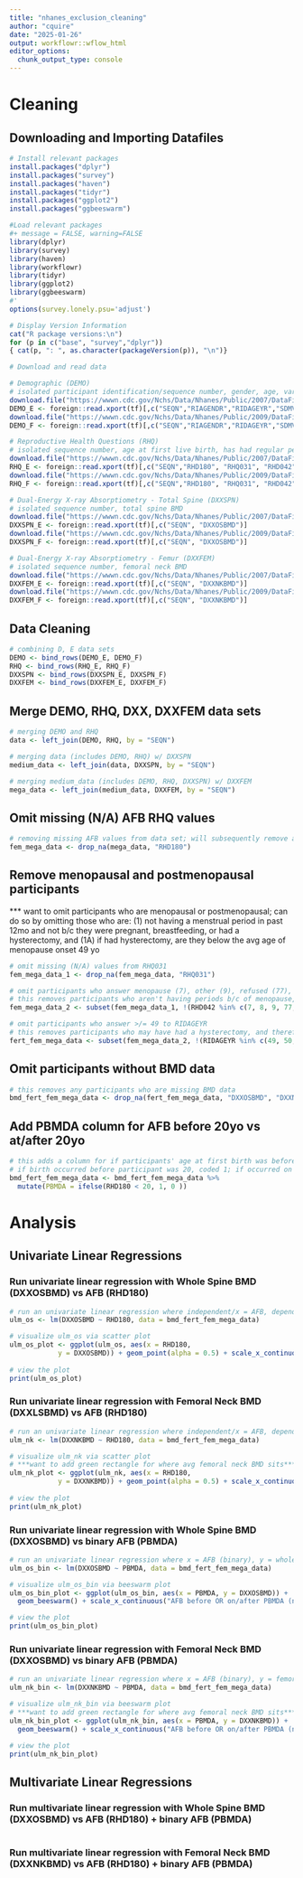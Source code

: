 ```yaml
---
title: "nhanes_exclusion_cleaning"
author: "cquire"
date: "2025-01-26"
output: workflowr::wflow_html
editor_options:
  chunk_output_type: console
---
```


# Cleaning

## Downloading and Importing Datafiles
```r
# Install relevant packages
install.packages("dplyr")
install.packages("survey")
install.packages("haven")
install.packages("tidyr")
install.packages("ggplot2")
install.packages("ggbeeswarm")
```

```r
#Load relevant packages
#+ message = FALSE, warning=FALSE
library(dplyr)
library(survey)
library(haven)
library(workflowr)
library(tidyr)
library(ggplot2)
library(ggbeeswarm)
#'
options(survey.lonely.psu='adjust')

# Display Version Information
cat("R package versions:\n")
for (p in c("base", "survey","dplyr"))
{ cat(p, ": ", as.character(packageVersion(p)), "\n")}
```

```r
# Download and read data

# Demographic (DEMO)
# isolated participant identification/sequence number, gender, age, variances
download.file("https://wwwn.cdc.gov/Nchs/Data/Nhanes/Public/2007/DataFiles/DEMO_E.XPT", tf <- tempfile(), mode="wb")
DEMO_E <- foreign::read.xport(tf)[,c("SEQN","RIAGENDR","RIDAGEYR","SDMVSTRA","SDMVPSU","WTMEC2YR")]
download.file("https://wwwn.cdc.gov/Nchs/Data/Nhanes/Public/2009/DataFiles/DEMO_F.xpt", tf <- tempfile(), mode="wb")
DEMO_F <- foreign::read.xport(tf)[,c("SEQN","RIAGENDR","RIDAGEYR","SDMVSTRA","SDMVPSU","WTMEC2YR")]

# Reproductive Health Questions (RHQ)
# isolated sequence number, age at first live birth, has had regular periods in the last 12 mo, reason for not having regular periods in last 12 mo
download.file("https://wwwn.cdc.gov/Nchs/Data/Nhanes/Public/2007/DataFiles/RHQ_E.XPT", tf <- tempfile(), mode="wb")
RHQ_E <- foreign::read.xport(tf)[,c("SEQN","RHD180", "RHQ031", "RHD042")]
download.file("https://wwwn.cdc.gov/Nchs/Data/Nhanes/Public/2009/DataFiles/RHQ_F.xpt", tf <- tempfile(), mode="wb")
RHQ_F <- foreign::read.xport(tf)[,c("SEQN","RHD180", "RHQ031", "RHD042")]

# Dual-Energy X-ray Absorptiometry - Total Spine (DXXSPN)
# isolated sequence number, total spine BMD
download.file("https://wwwn.cdc.gov/Nchs/Data/Nhanes/Public/2007/DataFiles/DXXSPN_E.xpt", tf <- tempfile(), mode="wb")
DXXSPN_E <- foreign::read.xport(tf)[,c("SEQN", "DXXOSBMD")]
download.file("https://wwwn.cdc.gov/Nchs/Data/Nhanes/Public/2009/DataFiles/DXXSPN_F.xpt", tf <- tempfile(), mode="wb")
DXXSPN_F <- foreign::read.xport(tf)[,c("SEQN", "DXXOSBMD")]

# Dual-Energy X-ray Absorptiometry - Femur (DXXFEM)
# isolated sequence number, femoral neck BMD
download.file("https://wwwn.cdc.gov/Nchs/Data/Nhanes/Public/2007/DataFiles/DXXFEM_E.xpt", tf <- tempfile(), mode="wb")
DXXFEM_E <- foreign::read.xport(tf)[,c("SEQN", "DXXNKBMD")]
download.file("https://wwwn.cdc.gov/Nchs/Data/Nhanes/Public/2009/DataFiles/DXXFEM_F.xpt", tf <- tempfile(), mode="wb")
DXXFEM_F <- foreign::read.xport(tf)[,c("SEQN", "DXXNKBMD")]

```

## Data Cleaning
```r
# combining D, E data sets
DEMO <- bind_rows(DEMO_E, DEMO_F)
RHQ <- bind_rows(RHQ_E, RHQ_F) 
DXXSPN <- bind_rows(DXXSPN_E, DXXSPN_F)
DXXFEM <- bind_rows(DXXFEM_E, DXXFEM_F)
```

## Merge DEMO, RHQ, DXX, DXXFEM data sets
```r
# merging DEMO and RHQ
data <- left_join(DEMO, RHQ, by = "SEQN")

# merging data (includes DEMO, RHQ) w/ DXXSPN
medium_data <- left_join(data, DXXSPN, by = "SEQN")

# merging medium_data (includes DEMO, RHQ, DXXSPN) w/ DXXFEM
mega_data <- left_join(medium_data, DXXFEM, by = "SEQN")
```

## Omit missing (N/A) AFB RHQ values
```r
# removing missing AFB values from data set; will subsequently remove all males from set
fem_mega_data <- drop_na(mega_data, "RHD180")
```

## Remove menopausal and postmenopausal participants
*** want to omit participants who are menopausal or postmenopausal; can do so by omitting those who are:
(1) not having a menstrual period in past 12mo and not b/c they were pregnant, breastfeeding, or had a hysterectomy, and
  (1A) if had hysterectomy, are they below the avg age of menopause onset 49 yo

```r
# omit missing (N/A) values from RHQ031
fem_mega_data_1 <- drop_na(fem_mega_data, "RHQ031")

# omit participants who answer menopause (7), other (9), refused (77), don't know (99) to RHD043
# this removes participants who aren't having periods b/c of menopause, another reason, or refused/don't know
fem_mega_data_2 <- subset(fem_mega_data_1, !(RHD042 %in% c(7, 8, 9, 77, 99)))

# omit participants who answer >/= 49 to RIDAGEYR
# this removes participants who may have had a hysterectomy, and therefore cannot say if they are experiencing menopause (based on lack of menstruation), and are at or above the average age that menopause occurs  
fert_fem_mega_data <- subset(fem_mega_data_2, !(RIDAGEYR %in% c(49, 50, 51, 52, 53, 54, 55, 56, 57, 58, 59, 60, 61, 62, 63, 64, 65, 66, 67, 68, 69, 70, 71, 72, 73, 74, 75, 76, 77, 78, 79, 80)))
```

## Omit participants without BMD data
```r
# this removes any participants who are missing BMD data
bmd_fert_fem_mega_data <- drop_na(fert_fem_mega_data, "DXXOSBMD", "DXXNKBMD")
```

## Add PBMDA column for AFB before 20yo vs at/after 20yo
```r
# this adds a column for if participants' age at first birth was before age of peak bone mineral density accrual (PBMDA) or at/after age of PBMDA
# if birth occurred before participant was 20, coded 1; if occurred on or after participant was 20, coded 0
bmd_fert_fem_mega_data <- bmd_fert_fem_mega_data %>%
  mutate(PBMDA = ifelse(RHD180 < 20, 1, 0 ))
```


# Analysis

## Univariate Linear Regressions

### Run univariate linear regression with Whole Spine BMD (DXXOSBMD) vs AFB (RHD180) 
```r
# run an univariate linear regression where independent/x = AFB, dependent/y = whole spine BMD
ulm_os <- lm(DXXOSBMD ~ RHD180, data = bmd_fert_fem_mega_data)

# visualize ulm_os via scatter plot
ulm_os_plot <- ggplot(ulm_os, aes(x = RHD180, 
            y = DXXOSBMD)) + geom_point(alpha = 0.5) + scale_x_continuous("AFB (yrs)", breaks = seq(0, 40, by = 2)) + scale_y_continuous("Whole Spine Bone Mineral Density (g/cm^2)", breaks = seq(0, 2, by = 0.1)) + annotate("rect", xmin = -Inf, xmax = Inf, ymin = 1.1, ymax = 1.2, fill = "lightgreen", alpha = 0.2) + geom_vline(xintercept = 20, linetype = "dashed", color = "darkorange") + geom_vline(xintercept = 22, linetype = "dashed", color = "yellow") + geom_vline(xintercept = 18, linetype = "dashed", color = "yellow")
  
# view the plot
print(ulm_os_plot)
```

### Run univariate linear regression with Femoral Neck BMD (DXXLSBMD) vs AFB (RHD180)
```r
# run an univariate linear regression where independent/x = AFB, dependent/y = femoral neck BMD
ulm_nk <- lm(DXXNKBMD ~ RHD180, data = bmd_fert_fem_mega_data)

# visualize ulm_nk via scatter plot
# ***want to add green rectangle for where avg femoral neck BMD sits***
ulm_nk_plot <- ggplot(ulm_nk, aes(x = RHD180, 
            y = DXXNKBMD)) + geom_point(alpha = 0.5) + scale_x_continuous("AFB (yrs)", breaks = seq(0, 40, by = 2)) + scale_y_continuous("Femoral Neck Bone Mineral Density (g/cm^2)", breaks = seq(0, 2, by = 0.1)) + geom_vline(xintercept = 20, linetype = "dashed", color = "darkorange") + geom_vline(xintercept = 22, linetype = "dashed", color = "yellow") + geom_vline(xintercept = 18, linetype = "dashed", color = "yellow")
  
# view the plot
print(ulm_nk_plot)
```

### Run univariate linear regression with Whole Spine BMD (DXXOSBMD) vs binary AFB (PBMDA)
```r
# run an univariate linear regression where x = AFB (binary), y = whole spine BMD
ulm_os_bin <- lm(DXXOSBMD ~ PBMDA, data = bmd_fert_fem_mega_data)

# visualize ulm_os_bin via beeswarm plot
ulm_os_bin_plot <- ggplot(ulm_os_bin, aes(x = PBMDA, y = DXXOSBMD)) +
  geom_beeswarm() + scale_x_continuous("AFB before OR on/after PBMDA (no/yes)", breaks=seq(0,1,by=1)) + scale_y_continuous("Whole Spine Bone Mineral Density (g/cm^2)", breaks = seq(0, 2, by = 0.1)) + annotate("rect", xmin = -Inf, xmax = Inf, ymin = 1.1, ymax = 1.2, fill = "lightgreen", alpha = 0.2)

# view the plot
print(ulm_os_bin_plot)
```

### Run univariate linear regression with Femoral Neck BMD (DXXOSBMD) vs binary AFB (PBMDA)
```r
# run an univariate linear regression where x = AFB (binary), y = femoral neck BMD
ulm_nk_bin <- lm(DXXNKBMD ~ PBMDA, data = bmd_fert_fem_mega_data)

# visualize ulm_nk_bin via beeswarm plot
# ***want to add green rectangle for where avg femoral neck BMD sits***
ulm_nk_bin_plot <- ggplot(ulm_nk_bin, aes(x = PBMDA, y = DXXNKBMD)) +
  geom_beeswarm() + scale_x_continuous("AFB before OR on/after PBMDA (no/yes)", breaks=seq(0,1,by=1)) + scale_y_continuous("Femoral Neck Bone Mineral Density (g/cm^2)", breaks = seq(0, 2, by = 0.1))

# view the plot
print(ulm_nk_bin_plot)
```

## Multivariate Linear Regressions

### Run multivariate linear regression with Whole Spine BMD (DXXOSBMD) vs AFB (RHD180) + binary AFB (PBMDA)
```r

```

### Run multivariate linear regression with Femoral Neck BMD (DXXNKBMD) vs AFB (RHD180) + binary AFB (PBMDA)
```r

```

